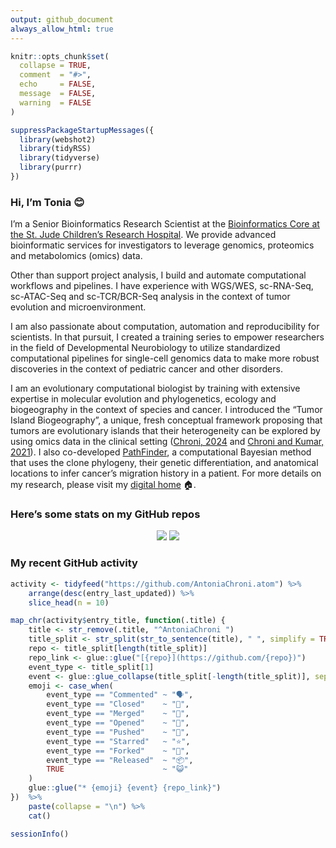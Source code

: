 ```yaml
---
output: github_document
always_allow_html: true
---
```



```r
knitr::opts_chunk$set(
  collapse = TRUE,
  comment  = "#>",
  echo     = FALSE,
  message  = FALSE,
  warning  = FALSE
)

suppressPackageStartupMessages({
  library(webshot2)
  library(tidyRSS)
  library(tidyverse)
  library(purrr)
})
```

### Hi, I'm Tonia 😊

I'm a Senior Bioinformatics Research Scientist at the [Bioinformatics Core at the St. Jude Children's Research Hospital](https://www.stjude.org/research/departments/developmental-neurobiology/shared-resources/bioinformatic-core.html). We provide advanced bioinformatic services for investigators to leverage genomics, proteomics and metabolomics (omics) data.

Other than support project analysis, I build and automate computational workflows and pipelines. I have experience with WGS/WES, sc-RNA-Seq, sc-ATAC-Seq and sc-TCR/BCR-Seq analysis in the context of tumor evolution and microenvironment.

I am also passionate about computation, automation and reproducibility for scientists. In that pursuit, I created a training series to empower researchers in the field of Developmental Neurobiology to utilize standardized computational pipelines for single-cell genomics data to make more robust discoveries in the context of pediatric cancer and other disorders.


I am an evolutionary computational biologist by training with extensive expertise in molecular evolution and phylogenetics, ecology and biogeography in the context of species and cancer. I introduced the “Tumor Island Biogeography”, a unique, fresh conceptual framework proposing that tumors are evolutionary islands that their heterogeneity can be explored by using omics data in the clinical setting ([Chroni, 2024](https://www.taylorfrancis.com/chapters/edit/10.1201/9781003307921-10/tumor-island-biogeography-antonia-chroni) and [Chroni and Kumar, 2021](https://www.taylorfrancis.com/chapters/edit/10.1201/9781003307921-10/tumor-island-biogeography-antonia-chroni)). I also co-developed [PathFinder](https://github.com/SayakaMiura/PathFinder), a computational Bayesian method that uses the clone phylogeny, their genetic differentiation, and anatomical locations to infer cancer’s migration history in a patient. For more details on my research, please visit my [digital home](https://antoniachroni.github.io/) 🏠.


### Here's some stats on my GitHub repos

<p align="center">
    <img src="https://github-readme-stats.vercel.app/api?username=AntoniaChroni&show_icons=true&theme=dracula">
    <img src="https://github-readme-stats.vercel.app/api/top-langs/?username=AntoniaChroni&hide=html,css,jupyter%20notebook&layout=compact">
</p>


### My recent GitHub activity

```r
activity <- tidyfeed("https://github.com/AntoniaChroni.atom") %>%
    arrange(desc(entry_last_updated)) %>%
    slice_head(n = 10)

map_chr(activity$entry_title, function(.title) {
    title <- str_remove(.title, "^AntoniaChroni ")
    title_split <- str_split(str_to_sentence(title), " ", simplify = TRUE)
    repo <- title_split[length(title_split)]
    repo_link <- glue::glue("[{repo}](https://github.com/{repo})")
    event_type <- title_split[1]
    event <- glue::glue_collapse(title_split[-length(title_split)], sep = " ")
    emoji <- case_when(
        event_type == "Commented" ~ "🗣",
        event_type == "Closed"    ~ "🎊",
        event_type == "Merged"    ~ "🎉",
        event_type == "Opened"    ~ "🤔",
        event_type == "Pushed"    ~ "📨",
        event_type == "Starred"   ~ "⭐️",
        event_type == "Forked"    ~ "🍴",
        event_type == "Released"  ~ "📦",
        TRUE                      ~ "😺"
    )
    glue::glue("* {emoji} {event} {repo_link}")
})  %>%
    paste(collapse = "\n") %>%
    cat()
```

```r
sessionInfo()
```


